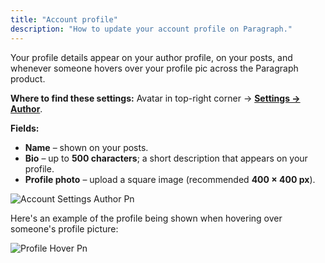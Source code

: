 ```yaml
---
title: "Account profile"
description: "How to update your account profile on Paragraph."
---
```


Your profile details appear on your author profile, on your posts, and whenever someone hovers over your profile pic across the Paragraph product.

**Where to find these settings:** Avatar in top-right corner → [****Settings → Author****](https://paragraph.com/settings/account/author).

**Fields:**

- **Name** – shown on your posts.
- **Bio** – up to **500 characters**; a short description that appears on your profile.
- **Profile photo** – upload a square image (recommended **400 × 400 px**).

![Account Settings Author Pn](/images/account-settings-author.png)

Here's an example of the profile being shown when hovering over someone's profile picture:

![Profile Hover Pn](/images/profile-hover.png)